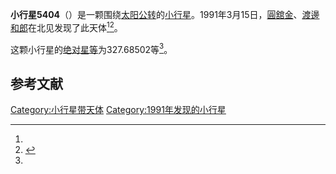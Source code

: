{{Infobox planet
| bgcolour = #FFFFC0
| name = 5404 Uemura
| symbol = 
| image = 
| caption = 
| discovery = yes
| discovery_ref = 
| discoverer = [[圓舘金|圓舘金]]、[[渡邊和郎|渡邊和郎]]
| discovery_site = [[北见|北见]] 
| discovered = 1991年3月15日
| designations = yes
| mp_name = 
| named_after = 
| alt_names = 1991 EE1/ 1948 QJ / 1955 SJ2 / 1979 VA2 / 1979 YB1 / 1982 SD11 / 1982 UA12
| mp_category = [[主带小行星|主带小行星]]
| orbit_ref = <ref name="a">[http://ssd.jpl.nasa.gov/sbdb.cgi?sstr=5404 5404 Uemura] {{Wayback|url=http://ssd.jpl.nasa.gov/sbdb.cgi?sstr=5404 |date=20201124020608 }}，小行星數據庫瀏覽器（JPL Small-Body Database Browser）－[[美国国家航空航天局|美国国家航空航天局]]喷气推进实验室</ref>
| epoch = 2456400.5 (2013年4月18日更新)
| aphelion = {{convert|2.4014841|AU|km|3|abbr=on|lk=out}}
| perihelion = {{convert|2.1073481|AU|km|3|abbr=on}}
| semimajor = {{convert|2.2544161|AU|km|3|abbr=on}}
| eccentricity = 0.0652355
| period = 1236.373065 [[日|日]]<br />3.39[[儒略年|儒略年]]
| avg_speed = 
| inclination = 9.89161
| asc_node = 14.88144
| mean_anomaly = 
| arg_peri = 327.68502
| satellites = 
| physical_characteristics = yes
| dimensions = 
| mass = 
| density = 
| surface_grav = 
| escape_velocity = 
| sidereal_day = 
| axial_tilt = 
| pole_ecliptic_lat = 
| pole_ecliptic_lon = 
| albedo = 
| temperatures= 
| temp_name1 = 
| mean_temp_1 = 
| max_temp_1 = 
| temp_name2 = 
| max_temp_2 = 
| spectral_type = 
| abs_magnitude = 327.68502
}}

'''小行星5404'''（{{lang-en|5404 Uemura}}）是一颗围绕[[太阳|太阳]][[公转|公转]]的[[小行星|小行星]]。1991年3月15日，[[圓舘金|圓舘金]]、[[渡邊和郎|渡邊和郎]]在北见发现了此天体<ref name="a" /><ref>{{cite news|title=小行星列表|url=http://cfa-www.harvard.edu/iau/lists/NumberedMPs.txt|accessdate=2013-07-08|newspaper=哈佛大学|archive-date=2008-05-17|archive-url=https://web.archive.org/web/20080517010638/http://cfa-www.harvard.edu/iau/lists/NumberedMPs.txt|dead-url=no}}</ref>。

这颗小行星的[[绝对星等|绝对星等]]为327.68502等<ref name="a" />。

==参考文献==
{{reflist}}
{{Minor Planet Number|[[小行星5403|小行星5403]]|[[小行星5405|小行星5405]]}}

{{小天体}}

[[Category:小行星带天体|Category:小行星带天体]]
[[Category:1991年发现的小行星|Category:1991年发现的小行星]]

{{asteroid-stub}}